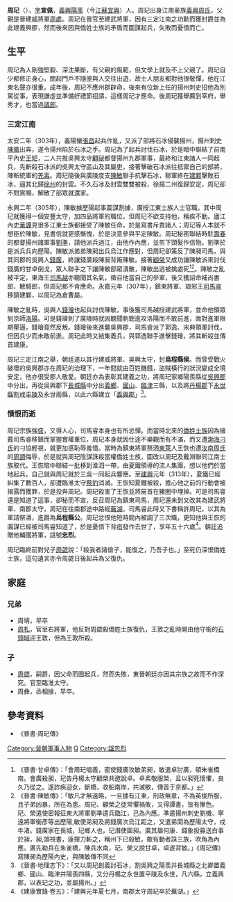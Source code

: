 {{Otheruses|other=名为周忠烈的其他人物|周忠烈}}
{{Infobox Biography
| subject_name   = 周玘
| image_name     = 
| image_size     = 
| image_caption  = 
| date_of_birth  = 258年
| place_of_birth = [[東吳|東吳]][[揚州|揚州]][[吳興郡|吳興郡]][[陽羨縣|陽羨縣]]
| date_of_death  = 313年
| place_of_death = [[西晉|西晉]]揚州[[丹楊郡|丹楊郡]][[蕪湖|蕪湖]]
| occupation     = [[晉朝|晉朝]]建武將軍
}}

'''周玘'''（{{bd|258年||313年|catIdx=Z}}），[[表字|字]]'''宣佩'''，[[義興郡|義興]][[陽羨縣|陽羨]]（今[[江蘇|江蘇]][[宜興|宜興]]）人。周玘出身江南豪族[[義興周氏|義興周氏]]，父親是晉建威將軍[[周處|周處]]。周玘在晉官至建武將軍，因有三定江南之功勳而獲封爵並為此建義興郡，然而後來因與僑姓士族的矛盾而圖謀起兵，失敗而憂憤而亡。

== 生平 ==
周玘為人剛強堅毅、深沈果斷，有父親的風範，但文學上就及不上父親了。周玘自少都修正身心，關起門戶不隨便與人交往出遊，故士人朋友都對他很敬憚，他在江東名聲亦很重。成年後，周玘不應州郡辟命，後來有位新上任的揚州刺史招他為別駕從事，表現謙虛並準備好禮節招請，這樣周玘才應命。後周玘獲舉薦到宰府，舉秀才，也當過[[議郎|議郎]]。

=== 三定江南 ===
太安二年（303年），義陽蠻[[張昌|張昌]]起兵作亂，又派了部將石冰侵襲揚州，揚州刺史[[陳徽|陳徽]]出奔，遂令揚州陷於石冰之手。周玘為了起兵討伐石冰，於是暗中聯結了前南平內史[[王矩|王矩]]，二人共推吳興太守[[顧祕|顧祕]]都督揚州九郡軍事，最終和江東諸人一同起兵，先斬殺石冰派的吳興太守區山及其屬吏，接著擊破石冰派往抵禦自己的部將，陣斬統軍的[[羌毒|羌毒]]。周玘隨後與廣陵度支[[陳敏_(西晉)|陳敏]]聯手抗擊石冰，聯軍終在[[建鄴|建鄴]]擊敗石冰，逼其北歸[[徐州_(三國至明朝)|徐州]]的封雲。不久石冰及封雲雙雙被殺，徐揚二州復歸安定，周玘卻不問賞賜，解散了部眾就還家。

永興二年（305年），陳敏據歷陽起事圖謀割據，廣授江東士族人士官職，其中周玘就獲得一個安豐太守，加四品將軍的職位，但周玘不欲支持他，稱疾不動。廬江內史[[華譚|華譚]]見很多江東士族都接受了陳敏任命，於是寫書斥責諸人；周玘等人本就不想臣於陳敏，見書信就更感慚愧，於是決意參與平定陳敏。周玘秘密聯結時駐[[壽春|壽春]]的都督揚州諸軍事[[劉準|劉準]]，請他派兵過江，由他作內應，並剪下頭髮作信物。劉準於是派兵兵向歷陽。陳敏派弟弟陳昶出兵烏江作應對，但周玘卻策反了陳昶司馬，與其同郡的吳興人[[錢廣|錢廣]]，終讓錢廣殺陳昶背叛陳敏。接著[[顧榮|顧榮]]又成功讓陳敏派來討伐錢廣的甘卓倒戈，眾人聯手之下讓陳敏部眾潰散，陳敏出逃被擒處死<REF>《晉書·甘卓傳》：「會周玘唱義，密使錢廣攻敏弟昶，敏遣卓討廣，頓朱雀橋南。會廣殺昶，玘告丹楊太守顧榮共邀說卓。卓素敬服榮，且以昶死懷懼，良久乃從之。遂詐疾迎女，斷橋，收船南岸，共滅敏，傳首于京都。」</REF><REF>《晉書·陳敏傳》：「敏凡才無遠略，一旦據有江東，刑政無章，不為英俊所服，且子弟凶暴，所在為患。周玘、顧榮之徒常懼禍敗，又得譚書，皆有慚色。玘、榮遣使密報征東大將軍劉準遣兵臨江，己為內應。準遣揚州刺史劉機、寧遠將軍衡彥等出歷陽,敏使弟昶及將錢廣次烏江距之，又遣弟閎為歷陽太守，戍牛渚。錢廣家在長城，玘鄉人也，玘潛使圖昶。廣其屬何康、錢象投募送白事於昶，昶,頭視書，康揮刀斬之，稱州下已殺敏，敢有動者誅三族，吹角為內應。廣先勒兵在朱雀橋，陳兵水南，玘、榮又說甘卓，卓遂背敏。」《周玘傳》寫陳昶為歷陽內史，與陳敏傳不同</REF>。陳敏之亂被平定，東海王[[司馬越|司馬越]]亦聽聞其名氣，徵召他當自己的參軍，後又獲詔命補尚書郎、散騎郎，但周玘都不肯應命。永嘉元年（307年），鎮東將軍、琅邪王[[司馬睿|司馬睿]]移鎮建鄴，以周玘為倉曹屬。

陳敏之亂時，吳興人[[錢璯|錢璯]]也起兵討伐陳敏，事後獲司馬越授建武將軍，並命他領眾到京師[[洛陽|洛陽]]。可是錢璯到了廣陵時就因聽聞劉聰進攻洛陽而不敢前進，面對進軍限期壓逼，錢璯竟然反叛。錢璯後來進襲吳興郡，司馬睿派了郭逸、宋典領軍討伐，但因兵少而未敢前進。周玘此時又結集義兵，與郭逸聯手進擊錢璯，將其斬殺並傳首建康。

周玘三定江南之舉，朝廷遂以其行建威將軍、吳興太守，封'''烏程縣侯'''。而曾受戰火破壞的吳興郡亦在周玘的治理下，一年間就由百姓饑餓，盜賊橫行的狀況變成全境安定，他亦很受郡人敬愛。朝廷亦為表彰其建義之功，將周玘家鄉陽羨縣從[[吳興郡|吳興郡]]中分出，再從吳興郡下[[長城縣|長城縣]]中分出[[義鄉縣|義鄉]]、[[國山縣|國山]]、[[臨津縣|臨津]]三縣，以及將[[丹楊郡|丹楊郡]]下[[永世縣|永世縣]]割成[[平陵縣|平陵]]及永世兩縣，以此六縣建立「[[義興郡|義興郡]]」<ref>《晉書·地理志下》：「又以周玘創義討石冰，割吳興之陽羨并長城縣之北卿置義鄉、國山、臨津并陽羨四縣，又分丹楊之永世置平陵及永世，凡六縣，立義興郡，以表玘之功，並屬揚州。」</ref>。

=== 憤恨而逝 ===
周玘宗族強盛，又得人心，司馬睿本身也有所忌憚。而當時北來的[[僑姓|僑姓]][[士族|士族]]因為擁戴司馬睿移鎮而掌握實權重位，周玘本身就因仕途不樂觀而有不滿，而又遭[[渤海刁氏|渤海刁氏]]的刁協輕視，就更加感恥辱羞憤。當時為鎮東將軍祭酒[[東萊郡|東萊]]人王恢也遭[[汝南周氏|汝南周氏]]的[[周顗|周顗]]侮辱，於是就與周玘陰謀誅殺當權僑姓士族，圖改以周玘及戴淵聯同江南士族取代。王恢暗中聯結一批移到淮泗一帶，由夏鐵領導的流人集團，想以他們於當地起兵，自己就與周玘就於三吳一同起兵響應。至[[建興_(西晉)|建興]]元年（313年），夏鐵已經糾集了數百人，卻遭臨淮太守[[蔡豹|蔡豹]]消滅。王恢知夏鐵被殺，擔心他之前的行動會被揭露而獲罪，於是投奔周玘。周玘殺害了王恢並將屍首在豬圈中埋掉。可是司馬睿還是知道了這事，卻秘而不宣，反召周玘為鎮東司馬，周玘還未到又改其為建武將軍、南郡太守，周玘在往南郡途中路經[[蕪湖|蕪湖]]，司馬睿此時又下書稱許周玘，以其為軍諮祭酒，進爵為'''烏程縣公'''。周玘忿恨他短時間內被調了三次職，更知他與王恢的圖謀已經被司馬睿知道了，於是憂憤下背疽發作去世了，享年五十六歲<REF>《建康實錄·卷五》：「建興元年夏七月，南郡太守周玘卒於蕪湖。」</REF>。朝廷追贈他輔國將軍，諡號'''忠烈'''。

周玘臨終前對兒子[[周勰_(晋朝)|周勰]]說：「殺我者諸傖子，能復之，乃吾子也。」至死仍深恨僑姓士族，這句遺言亦令周勰日後起兵為父復仇。

== 家庭 ==
=== 兄弟 ===
*周靖，早卒
*[[周札|周札]]，官至右將軍，他反對周勰殺僑姓士族復仇，王敦之亂時開由他守衞的[[石頭城|石頭城]]迎王敦，但為王敦所殺。

=== 子 ===
*[[周勰_(晋朝)|周勰]]，嗣爵，因父命而圖起兵，然而失敗，東晉朝廷亦因其宗族之故而不作深究。官至臨淮太守。
*周彝，丞相掾，早卒。

== 參考資料 ==
*《晉書·周玘傳》
{{reflist}}

{{DEFAULTSORT:Z}}
[[Category:晉朝軍事人物|Category:晉朝軍事人物]]
[[Category:義興周氏|Q]]
[[Category:諡忠烈|Category:諡忠烈]]